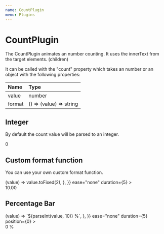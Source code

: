 ```yaml
---
name: CountPlugin
menu: Plugins
---
```



# CountPlugin

The CountPlugin animates an number counting. It uses the innerText from the target elements. (children)

It can be called with the "count" property which takes an number or an object with the following properties:

| Name | Type |
| :-- | :-- |
| value | number |
| format | () => (value) => string |


## Integer

By default the count value will be parsed to an integer.

<Playground>
  <Controls playState={PlayState.stop}>
    <div style={{ width: '70px', height: '70px', background: '#ccc', textAlign: 'center' }}>
      <Tween
        to={{
          count: 100,
        }}
        ease="none"
        duration={5}
      >
        <div style={{ fontSize: '40px', lineHeight: '70px' }}>0</div>
      </Tween>
    </div>
  </Controls>
</Playground>

## Custom format function

You can use your own custom format function.

<Playground>
  <Controls playState={PlayState.stop}>
    <div style={{ width: '100px', height: '70px', background: '#ccc', textAlign: 'center' }}>
      <Tween
        to={{
          count: {
            value: 100,
            format: () => (value) => value.toFixed(2),
          },
        }}
        ease="none"
        duration={5}
      >
        <div style={{ fontSize: '30px', lineHeight: '70px' }}>10.00</div>
      </Tween>
    </div>
  </Controls>
</Playground>

## Percentage Bar

<Playground>
  <Controls playState={PlayState.stop}>
    <Timeline>
      <Tween
        to={{
          count: {
            value: 100,
            format: () => (value) => `${parseInt(value, 10)} %`,
          },
        }}
        ease="none"
        duration={5}
        position={0}
      >
        <div style={{ fontSize: '30px' }}>0 %</div>
      </Tween>
      <div style={{ width: '300px', height: '30px', border: '2px solid black' }}>
        <Tween
          to={{
            width: '300px',
            background: 'green',
          }}
          ease="none"
          duration={5}
          position={0}
        >
          <div style={{ width: '0px', height: '30px', background: 'red' }} />
        </Tween>
      </div>
    </Timeline>
  </Controls>
</Playground>



